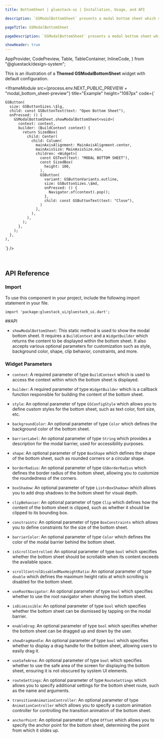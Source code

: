 ```yaml
---
title: BottomSheet | gluestack-ui | Installation, Usage, and API

description: `GSModalBottomSheet` presents a modal bottom sheet which slides up from the bottom of the screen to display content that requires user interaction or additional information. It offers a variety of customization options and is commonly used for tasks such as displaying contextual actions, filtering options, or user input forms.

pageTitle: GSModalBottomSheet

pageDescription: `GSModalBottomSheet` presents a modal bottom sheet which slides up from the bottom of the screen to display content that requires user interaction or additional information. It offers a variety of customization options and is commonly used for tasks such as displaying contextual actions, filtering options, or user input forms.

showHeader: true
---
```



  AppProvider,
  CodePreview,
  Table,
  TableContainer,
  InlineCode,
} from "@gluestack/design-system";

<Meta title="Components/Overlay/BottomSheet" />

This is an illustration of a **Themed GSModalBottomSheet** widget with default configuration.

<IframeModule
  src={process.env.NEXT_PUBLIC_PREVIEW + "modal_bottom_sheet-preview"}
  title="Example"
  height="1087px"
  code={`

    GSButton(
      size: GSButtonSizes.\$lg,
      child: const GSButtonText(text: "Open Bottom Sheet"),
      onPressed: () {
        GSModalBottomSheet.showModalBottomSheet<void>(
          context: context,
          builder: (BuildContext context) {
            return SizedBox(
              child: Center(
                child: Column(
                  mainAxisAlignment: MainAxisAlignment.center,
                  mainAxisSize: MainAxisSize.min,
                  children: <Widget>[
                    const GSText(text: "MODAL BOTTOM SHEET"),
                    const SizedBox(
                      height: 100,
                    ),
                    GSButton(
                      variant: GSButtonVariants.outline,
                      size: GSButtonSizes.\$md,
                      onPressed: () {
                        Navigator.of(context).pop();
                      },
                      child: const GSButtonText(text: "Close"),
                    )
                  ],
                ),
              ),
            );
          },
        );
      },
    ),

`}
/>

<br />

## API Reference

### Import

To use this component in your project, include the following import statement in your file.

```
import 'package:gluestack_ui/gluestack_ui.dart';
```

##API

- `showModalBottomSheet`: This static method is used to show the modal bottom sheet. It requires a `BuildContext` and a `WidgetBuilder` which returns the content to be displayed within the bottom sheet. It also accepts various optional parameters for customization such as style, background color, shape, clip behavior, constraints, and more.

### Widget Parameters

- `context`: A required parameter of type `BuildContext` which is used to access the context within which the bottom sheet is displayed.

- `builder`: A required parameter of type `WidgetBuilder` which is a callback function responsible for building the content of the bottom sheet.

- `style`: An optional parameter of type `GSConfigStyle` which allows you to define custom styles for the bottom sheet, such as text color, font size, etc.

- `backgroundColor`: An optional parameter of type `Color` which defines the background color of the bottom sheet.

- `barrierLabel`: An optional parameter of type `String` which provides a description for the modal barrier, used for accessibility purposes.

- `shape`: An optional parameter of type `BoxShape` which defines the shape of the bottom sheet, such as rounded corners or a circular shape.

- `borderRadius`: An optional parameter of type `GSBorderRadius` which defines the border radius of the bottom sheet, allowing you to customize the roundedness of the corners.

- `boxShadow`: An optional parameter of type `List<BoxShadow>` which allows you to add drop shadows to the bottom sheet for visual depth.

- `clipBehavior`: An optional parameter of type `Clip` which defines how the content of the bottom sheet is clipped, such as whether it should be clipped to its bounding box.

- `constraints`: An optional parameter of type `BoxConstraints` which allows you to define constraints for the size of the bottom sheet.

- `barrierColor`: An optional parameter of type `Color` which defines the color of the modal barrier behind the bottom sheet.

- `isScrollControlled`: An optional parameter of type `bool` which specifies whether the bottom sheet should be scrollable when its content exceeds the available space.

- `scrollControlDisabledMaxHeightRatio`: An optional parameter of type `double` which defines the maximum height ratio at which scrolling is disabled for the bottom sheet.

- `useRootNavigator`: An optional parameter of type `bool` which specifies whether to use the root navigator when showing the bottom sheet.

- `isDismissible`: An optional parameter of type `bool` which specifies whether the bottom sheet can be dismissed by tapping on the modal barrier.

- `enableDrag`: An optional parameter of type `bool` which specifies whether the bottom sheet can be dragged up and down by the user.

- `showDragHandle`: An optional parameter of type `bool` which specifies whether to display a drag handle for the bottom sheet, allowing users to easily drag it.

- `useSafeArea`: An optional parameter of type `bool` which specifies whether to use the safe area of the screen for displaying the bottom sheet, ensuring it is not obscured by system UI elements.

- `routeSettings`: An optional parameter of type `RouteSettings` which allows you to specify additional settings for the bottom sheet route, such as the name and arguments.

- `transitionAnimationController`: An optional parameter of type `AnimationController` which allows you to specify a custom animation controller for controlling the transition animation of the bottom sheet.

- `anchorPoint`: An optional parameter of type `Offset` which allows you to specify the anchor point for the bottom sheet, determining the point from which it slides up.
